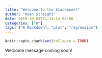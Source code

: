 ```yaml
---
title: "Welcome to the Slackbook!"
author: "Ryan Straight"
date: 2019-10-01T21:13:14-05:00
categories: ["R"]
tags: ["R Markdown", "plot", "regression"]
---
```


```r
knitr::opts_chunk$set(collapse = TRUE)
```

Welcome message coming soon!
